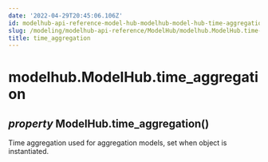```yaml
---
date: '2022-04-29T20:45:06.106Z'
id: modelhub-api-reference-model-hub-modelhub-model-hub-time-aggregation
slug: /modeling/modelhub-api-reference/ModelHub/modelhub.ModelHub.time-aggregation/
title: time_aggregation
---
```


# modelhub.ModelHub.time_aggregation

<div>

<h2 class="signature-class"><span class="type-annotation"><em>property</em></span> <span class="additional-name">ModelHub.</span><span class="name">time_aggregation(</span>)</h2>


<div class="content">

Time aggregation used for aggregation models, set when object is instantiated.


</div>

</div>
